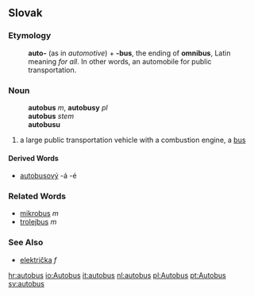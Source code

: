==Slovak==
===Etymology===
:'''auto-''' (as in ''automotive'') + '''-bus''', the ending of '''omnibus''', Latin meaning ''for all''. In other words, an automobile for public transportation.
===Noun===
:'''autobus''' ''m'', '''autobusy''' ''pl''
:'''autobus''' ''stem''
:'''autobusu''' ''{{gensg}}''
:{{decpat}} {{dub}}
# a large public transportation vehicle with a combustion engine, a [[bus]]
====Derived Words====
* [[autobusový]] -á -é
===Related Words===
* [[mikrobus#Slovak|mikrobus]] ''m''
* [[trolejbus#Slovak|trolejbus]] ''m''
===See Also===
* [[električka#Slovak|električka]] ''f''

[[hr:autobus]]
[[io:Autobus]]
[[it:autobus]]
[[nl:autobus]]
[[pl:Autobus]]
[[pt:Autobus]]
[[sv:autobus]]